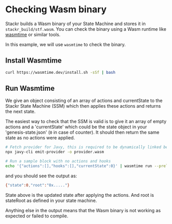 # Checking Wasm binary

Stackr builds a Wasm binary of your State Machine and stores it in `stackr_build/stf.wasm`. You can check the binary using a Wasm runtime like [wasmtime](https://github.com/bytecodealliance/wasmtime) or similar tools.

In this example, we will use `wasmtime` to check the binary.

## Install Wasmtime

```bash [Terminal]
curl https://wasmtime.dev/install.sh -sSf | bash
```

## Run Wasmtime

We give an object consisting of an array of actions and currentState to the Stackr State Machine (SSM) which then applies these actions and returns the next state.

The easiest way to check that the SSM is valid is to give it an array of empty actions and a 'currentState' which could be the state object in your 'genesis-state.json' (`0` in case of counter).
It should then return the same state as no actions were applied.

```bash [Terminal]
# Fetch provider for Javy, this is required to be dynamically linked before running the Wasm binary
npx javy-cli emit-provider -o provider.wasm

# Run a sample block with no actions and hooks
echo '{"actions":[],"hooks":[],"currentState":0}' | wasmtime run --preload javy_quickjs_provider_v2=provider.wasm stackr_build/stf.wasm
```

and you should see the output as:
```bash [Terminal]
{"state":0,"root":"0x....."}
```

State above is the updated state after applying the actions. And root is stateRoot as defined in your state machine.

Anything else in the output means that the Wasm binary is not working as expected or failed to compile.
